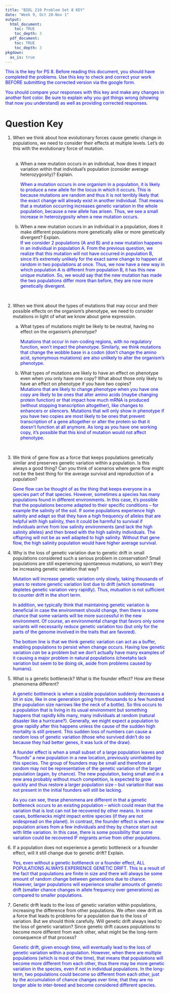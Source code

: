```yaml
---
title: "BIOL 210 Problem Set 8 KEY"
date: "Week 9, Oct 28-Nov 1"
output: 
  html_document:
    toc: TRUE
    toc_depth: 3
  pdf_document:
    toc: TRUE
    toc_depth: 3
pkgdown:
  as_is: true
---
```

<text style="color:blue">This is the key for PS 8. Before reading this document, you should have completed the problems. Use this key to check and correct your work BEFORE submitting the corrected version via the google form.</text>

<text style="color:blue">You should compare your responses with this key and make any changes in another font color. Be sure to explain why you got things wrong (showing that now you understand) as well as providing corrected responses.</text>


# Question Key

<ol>
<li>When we think about how evolutionary forces cause genetic change in populations, we need to consider their effects at multiple levels. Let’s do this with the evolutionary force of mutation.</li><br>
<ol type="a">
<li>When a new mutation occurs in an individual, how does it impact variation within that individual’s population (consider average heterozygosity)? Explain.</li>

<text style="color:blue">When a mutation occurs in one organism in a population, it is likely to produce a new allele for the locus in which it occurs. This is because mutations are random and thus it is not terribly likely that the exact change will already exist in another individual. That means that a mutation occurring increases genetic variation in the whole population, because a new allele has arisen. Thus, we see a small increase in heterozygosity when a new mutation occurs.</text><br>

<li>When a new mutation occurs in an individual in a population, does it make different populations more genetically alike or more genetically divergent? Explain.</li>

<text style="color:blue">If we consider 2 populations (A and B) and a new mutation happens in an individual in population A. From the previous question, we realize that this mutation will not have occurred in population B, since it’s extremely unlikely for the exact same change to happen at random in two populations at once. Thus, we now have a new way in which population A is different from population B, it has this new unique mutation. So, we would say that the new mutation has made the two populations differ more than before, they are now more genetically divergent.</text>
</ol><br>

<li>When we think about the types of mutations that may occur and their possible effects on the organism’s phenotype, we need to consider mutations in light of what we know about gene expression.</li>

<ol type="a">
<li>What types of mutations might be likely to be neutral, having no effect on the organism’s phenotype?</li>

<text style="color:blue">Mutations that occur in non-coding regions, with no regulatory function, won’t impact the phenotype. Similarly, we think mutations that change the wobble base in a codon (don’t change the amino acid, synonymous mutations) are also unlikely to alter the organism’s phenotype. </text><br>

<li>What types of mutations are likely to have an effect on phenotype even when you only have one copy? What about those only likely to have an effect on phenotype if you have two copies?</li>

<text style="color:blue">Mutations that are likely to change phenotype when you have one copy are likely to be ones that alter amino acids (maybe changing protein function) or that impact how much mRNA is produced (without stopping transcription altogether), like changes to enhancers or silencers. Mutations that will only show in phenotype if you have two copies are most likely to be ones that prevent transcription of a gene altogether or alter the protein so that it doesn’t function at all anymore. As long as you have one working copy, it’s possible that this kind of mutation would not affect phenotype. </text>
</ol><br>

<li>We think of gene flow as a force that keeps populations genetically similar and preserves genetic variation within a population. Is this always a good thing? Can you think of scenarios where gene flow might not be the best thing for the average survival and reproduction of a population?</li>

<text style="color:blue">Gene flow can be thought of as the thing that keeps everyone in a species part of that species. However, sometimes a species has many populations found in different environments. In this case, it’s possible that the populations become adapted to their specific conditions – for example the salinity of the soil. If some populations experience high salinity and adapt so that they have a high frequency of alleles that are helpful with high salinity, then it could be harmful to survival if individuals arrive from low salinity environments (and lack the high salinity alleles) and then breed with the high salinity individuals. The offspring will not be as well adapted to high salinity. Without that gene flow, the high salinity population would have higher average survival. </text><br>

<li>Why is the loss of genetic variation due to genetic drift in small populations considered such a serious problem in conservation? Small populations are still experiencing spontaneous mutations, so won’t they be increasing genetic variation that way?</li>

<text style="color:blue">Mutation will increase genetic variation only slowly, taking thousands of years to restore genetic variation lost due to drift (which sometimes depletes genetic variation very rapidly). Thus, mutuation is not sufficient to counter drift in the short term.</text>

<text style="color:blue">In addition, we typically think that maintaining genetic variation is beneficial in case the environment should change, then there is some chance that some variants will be more successful in the new environment. Of course, an environmental change that favors only some variants will necessarily reduce genetic variation too (but only for the parts of the genome involved in the traits that are favored). </text>

<text style="color:blue">The bottom line is that we think genetic variation can act as a buffer, enabling populations to persist when change occurs. Having low genetic variation *can* be a problem but we don’t actually have many examples of it causing a major problem in natural populations (cheetahs lack variation but seem to be doing ok, aside from problems caused by humans). </text><br>

<li>What is a genetic bottleneck? What is the founder effect? How are these phenomena different?</li>

<text style="color:blue">A genetic bottleneck is when a sizable population suddenly decreases a lot in size, like in one generation going from thousands to a few hundred (the population size narrows like the neck of a bottle). So this occurs to a population that is living in its usual environment but something happens that rapidly kills many, many individuals at random (natural disaster like a hurricane?). Generally, we might expect a population to grow rapidly after this happens unless the cause of the sudden high mortality is still present. This sudden loss of numbers can cause a random loss of genetic variation (those who survived didn’t do so because they had better genes, it was luck of the draw). </text>

<text style="color:blue">A founder effect is when a small subset of a large population leaves and “founds” a new population in a new location, previously uninhabited by this species. The group of founders may be small and therefore at random may not be representative of the genetic variation of the larger population (again, by chance). The new population, being small and in a new area probably without much competition, is expected to grow quickly and thus restore a larger population size – but variation that was not present in the initial founders will still be lacking.</text>

<text style="color:blue">As you can see, these phenomena are different in that a genetic bottleneck occurs to an existing population – which could mean that the variation that is lost can not be recovered by other means. In some cases, bottlenecks might impact entire species (if they are not widespread on the planet). In contrast, the founder effect is when a new population arises from a few individuals and they by chance start out with little variation. In this case, there is some possibility that some variation could be recovered IF migrants arrive from other populations. </text><br>


<li>If a population does not experience a genetic bottleneck or a founder effect, will it still change due to genetic drift? Explain.</li>

<text style="color:blue">Yes, even without a genetic bottleneck or a founder effect, ALL POPULATIONS ALWAYS EXPERIENCE GENETIC DRIFT. This is a result of the fact that populations are finite in size and there will always be some amount of random change between generations due to chance. However, larger populations will experience smaller amounts of genetic drift (smaller chance changes in allele frequency over generations) as compared to smaller populations.  </text><br>

<li>Genetic drift leads to the loss of genetic variation within populations, increasing the difference from other populations. We often view drift as a force that leads to problems for a population due to the loss of variation. But we should think carefully. Will genetic drift always lead to the loss of genetic variation? Since genetic drift causes populations to become more different from each other, what might be the long-term consequence of that process?</li>

<text style="color:blue">Genetic drift, given enough time, will eventually lead to the loss of genetic variation within a population. However, when there are multiple populations (which is most of the time), that means that populations will become more different from each other, thus there may be more genetic variation in the species, even if not in individual populations. In the long-term, two populations could become so different from each other, just by the accumulation of chance changes over time, that they are no longer able to inter-breed and become considered different species.</text>